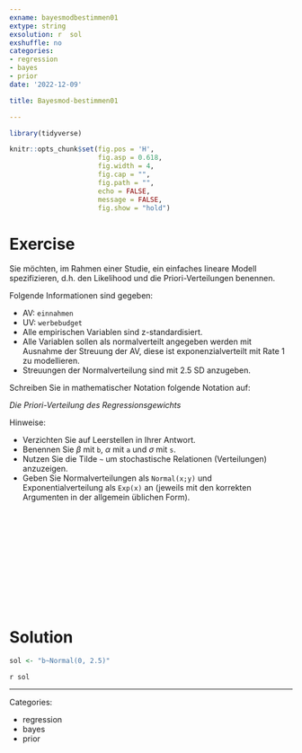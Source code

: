 ```yaml
---
exname: bayesmodbestimmen01
extype: string
exsolution: r  sol
exshuffle: no
categories:
- regression
- bayes
- prior
date: '2022-12-09'

title: Bayesmod-bestimmen01

---
```





```r
library(tidyverse)
```


```r
knitr::opts_chunk$set(fig.pos = 'H',
                      fig.asp = 0.618,
                      fig.width = 4,
                      fig.cap = "", 
                      fig.path = "",
                      echo = FALSE,
                      message = FALSE,
                      fig.show = "hold")
```






# Exercise


Sie möchten, im Rahmen einer Studie, ein einfaches lineare Modell spezifizieren, d.h. den Likelihood und die Priori-Verteilungen benennen. 

Folgende Informationen sind gegeben:

- AV: `einnahmen`
- UV: `werbebudget`
- Alle empirischen Variablen sind z-standardisiert.
- Alle Variablen sollen als normalverteilt angegeben werden mit Ausnahme der Streuung der AV, diese ist exponenzialverteilt mit Rate 1 zu modellieren.
- Streuungen der Normalverteilung sind mit 2.5 SD anzugeben.

Schreiben Sie in mathematischer Notation folgende Notation auf:

*Die Priori-Verteilung des Regressionsgewichts*


Hinweise:

- Verzichten Sie auf Leerstellen in Ihrer Antwort.
<!-- - Verzichten Sie auf Sonderzeichen in Ihrer Antwort. -->
- Benennen Sie $\beta$ mit `b`, $\alpha$ mit `a` und $\sigma$ mit `s`.
- Nutzen Sie die Tilde `~` um stochastische Relationen (Verteilungen) anzuzeigen.
- Geben Sie Normalverteilungen als `Normal(x;y)` und Exponentialverteilung als `Exp(x)` an 
(jeweils mit den korrekten Argumenten in der allgemein üblichen Form).




</br>
</br>
</br>
</br>
</br>
</br>
</br>
</br>
</br>
</br>

# Solution

```r
sol <- "b~Normal(0, 2.5)"
```


`r sol`





---

Categories: 

- regression
- bayes
- prior

